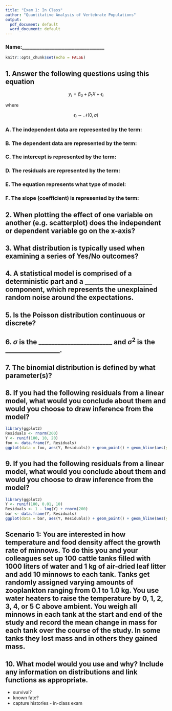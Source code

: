 ```yaml
---
title: "Exam 1: In Class"
author: "Quantitative Analysis of Vertebrate Populations"
output:
  pdf_document: default
  word_document: default
---
```


### Name:_________________________________

```r
knitr::opts_chunk$set(echo = FALSE)
```

## 1. Answer the following questions using this equation 

$$
y_i = \beta_0 + \beta_1 X + \epsilon_i
$$

where 

$$
\epsilon_i \sim \mathcal{N}(0, \sigma)
$$

### A. The independent data are represented by the term: 

### B. The dependent data are represented by the term: 

### C. The intercept is represented by the term: 

### D. The residuals are represented by the term: 

### E. The equation represents what type of model:

### F. The slope (coefficient) is represented by the term:


## 2. When plotting the effect of one variable on another (e.g. scatterplot) does the independent or dependent variable go on the x-axis?


## 3. What distribution is typically used when examining a series of Yes/No outcomes?



## 4. A statistical model is comprised of a deterministic part and a _____________________ component, which represents the unexplained random noise around the expectations.



## 5. Is the Poisson distribution continuous or discrete?



## 6. $\sigma$ is the _______________________ and $\sigma^2$ is the _________________. 



## 7. The binomial distribution is defined by what parameter(s)?




## 8. If you had the following residuals from a linear model, what would you conclude about them and would you choose to draw inference from the model?

```r
library(ggplot2)
Residuals <- rnorm(200)
Y <- runif(100, 10, 20)
foo <- data.frame(Y, Residuals)
ggplot(data = foo, aes(Y, Residuals)) + geom_point() + geom_hline(aes(yintercept = 0), colour = "red") + ylim(-3, 3) + theme_bw()

```

\vspace{10mm}

## 9. If you had the following residuals from a linear model, what would you conclude about them and would you choose to draw inference from the model?

```r
library(ggplot2)
Y <- runif(100, 0.01, 10)
Residuals <- 1 - log(Y) + rnorm(200)
bar <- data.frame(Y, Residuals)
ggplot(data = bar, aes(Y, Residuals)) + geom_point() + geom_hline(aes(yintercept = 0), colour = "red") + ylim(-3.5, 3.5) + theme_bw()

```

## Scenario 1: You are interested in how temperature and food density affect the growth rate of minnows. To do this you and your colleagues set up 100 cattle tanks filled with 1000 liters of water and 1 kg of air-dried leaf litter and add 10 minnows to each tank. Tanks get randomly assigned varying amounts of zooplankton ranging from 0.1 to 1.0 kg. You use water heaters to raise the temperature by 0, 1, 2, 3, 4, or 5 C above ambient. You weigh all minnows in each tank at the start and end of the study and record the mean change in mass for each tank over the course of the study. In some tanks they lost mass and in others they gained mass.

## 10. What model would you use and why? Include any information on distributions and link functions as appropriate.


- survival?
- known fate?
- capture histories - in-class exam




